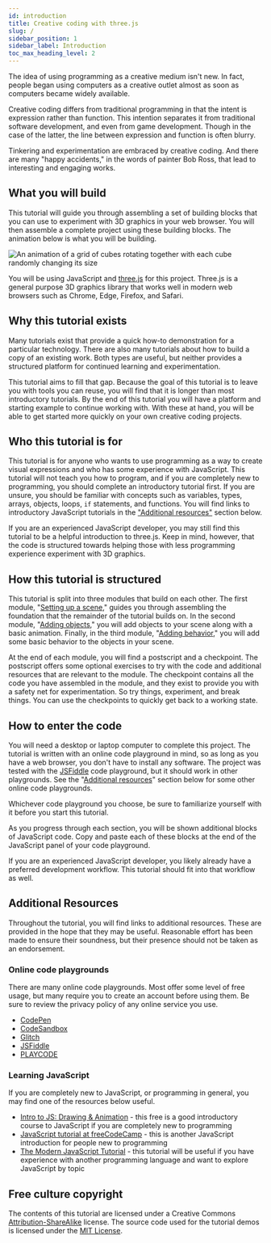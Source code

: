 ```yaml
---
id: introduction
title: Creative coding with three.js
slug: /
sidebar_position: 1
sidebar_label: Introduction
toc_max_heading_level: 2
---
```


The idea of using programming as a creative medium isn't new. In fact, people began using computers as a creative outlet almost as soon as computers became widely available.

Creative coding differs from traditional programming in that the intent is expression rather than function. This intention separates it from traditional software development, and even from game development. Though in the case of the latter, the line between expression and function is often blurry.

Tinkering and experimentation are embraced by creative coding. And there are many "happy accidents," in the words of painter Bob Ross, that lead to interesting and engaging works.

## What you will build

This tutorial will guide you through assembling a set of building blocks that you can use to experiment with 3D graphics in your web browser. You will then assemble a complete project using these building blocks. The animation below is what you will be building.

![An animation of a grid of cubes rotating together with each cube randomly changing its size](./assets/finished-project.gif "What you will build in this tutorial")

You will be using JavaScript and [three.js][3JS] for this project. Three.js is a general purpose 3D graphics library that works well in modern web browsers such as Chrome, Edge, Firefox, and Safari.

## Why this tutorial exists

Many tutorials exist that provide a quick how-to demonstration for a particular technology. There are also many tutorials about how to build a copy of an existing work. Both types are useful, but neither provides a structured platform for continued learning and experimentation.

This tutorial aims to fill that gap. Because the goal of this tutorial is to leave you with tools you can reuse, you will find that it is longer than most introductory tutorials. By the end of this tutorial you will have a platform and starting example to continue working with. With these at hand, you will be able to get started more quickly on your own creative coding projects.

## Who this tutorial is for

This tutorial is for anyone who wants to use programming as a way to create visual expressions and who has some experience with JavaScript. This tutorial will not teach you how to program, and if you are completely new to programming, you should complete an introductory tutorial first. If you are unsure, you should be familiar with concepts such as variables, types, arrays, objects, loops, `if` statements, and functions. You will find links to introductory JavaScript tutorials in the ["Additional resources"](#learning-javascript) section below.

If you are an experienced JavaScript developer, you may still find this tutorial to be a helpful introduction to three.js. Keep in mind, however, that the code is structured towards helping those with less programming experience experiment with 3D graphics.

## How this tutorial is structured

This tutorial is split into three modules that build on each other. The first module, "[Setting up a scene][MODSCENE]," guides you through assembling the foundation that the remainder of the tutorial builds on. In the second module, "[Adding objects][MODOBJ]," you will add objects to your scene along with a basic animation. Finally, in the third module, "[Adding behavior][MODBEHAVE]," you will add some basic behavior to the objects in your scene.

At the end of each module, you will find a postscript and a checkpoint. The postscript offers some optional exercises to try with the code and additional resources that are relevant to the module. The checkpoint contains all the code you have assembled in the module, and they exist to provide you with a safety net for experimentation. So try things, experiment, and break things. You can use the checkpoints to quickly get back to a working state.

## How to enter the code

You will need a desktop or laptop computer to complete this project. The tutorial is written with an online code playground in mind, so as long as you have a web browser, you don't have to install any software. The project was tested with the [JSFiddle](https://jsfiddle.net) code playground, but it should work in other playgrounds. See the "[Additional resources](#online-code-playgrounds)" section below for some other online code playgrounds.

Whichever code playground you choose, be sure to familiarize yourself with it before you start this tutorial.

As you progress through each section, you will be shown additional blocks of JavaScript code. Copy and paste each of these blocks at the end of the JavaScript panel of your code playground.

If you are an experienced JavaScript developer, you likely already have a preferred development workflow. This tutorial should fit into that workflow as well.

## Additional Resources

Throughout the tutorial, you will find links to additional resources. These are provided in the hope that they may be useful. Reasonable effort has been made to ensure their soundness, but their presence should not be taken as an endorsement.

### Online code playgrounds

There are many online code playgrounds. Most offer some level of free usage, but many require you to create an account before using them. Be sure to review the privacy policy of any online service you use.

* [CodePen](https://codepen.io/)
* [CodeSandbox](https://codesandbox.io/)
* [Glitch](https://glitch.com/)
* [JSFiddle](https://jsfiddle.net)
* [PLAYCODE](https://playcode.io/)

### Learning JavaScript

If you are completely new to JavaScript, or programming in general, you may find one of the resources below useful.

* [Intro to JS: Drawing & Animation][KAHNJS] - this free is a good introductory course to JavaScript if you are completely new to programming
* [JavaScript tutorial at freeCodeCamp][FREECODEJS] - this is another JavaScript introduction for people new to programming
* [The Modern JavaScript Tutorial][MODJS] - this tutorial will be useful if you have experience with another programming language and want to explore JavaScript by topic

## Free culture copyright

The contents of this tutorial are licensed under a Creative Commons [Attribution-ShareAlike][CCBYSA4] license. The source code used for the tutorial demos is licensed under the [MIT License][MIT].

[3JS]: https://threejs.org/

[MODSCENE]: ./scene-setup/index.mdx
[MODOBJ]: ./adding-objects/index.mdx
[MODBEHAVE]: ./adding-behavior/index.mdx
[CCBYSA4]: https://creativecommons.org/licenses/by-sa/4.0/
[MIT]: https://opensource.org/licenses/MIT
[KAHNJS]: https://www.khanacademy.org/computing/computer-programming/programming
[FREECODEJS]: https://www.freecodecamp.org/news/full-javascript-course-for-beginners/
[MODJS]: https://javascript.info/
